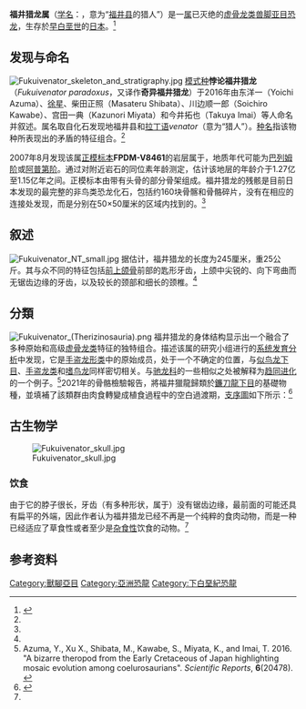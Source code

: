 {{Automatic taxobox 
| fossil_range = [[白垩纪|早白垩世]]，{{fossilrange|127|115}}
| image =Fukui Prefectural Dinosaur Museum 20210504 23.jpg
| image_caption = 2021年修正版的骨骼重建模型
| display_parents = 3
| taxon = Fukuivenator
| authority = Azuma ''et al.'', 2016
| type_species = '''悖论福井猎龙<br />''Fukuivenator paradoxus'''''
| type_species_authority = Azuma ''et al.'', 2016
}}
'''福井猎龙属'''（[[学名|学名]]：{{lang|la|''Fukuivenator''}}，意为“[[福井县|福井县]]的猎人”）是一[[属|属]]已灭绝的[[虚骨龙类|虚骨龙类]][[兽脚亚目|兽脚亚目]][[恐龙|恐龙]]，生存於[[白垩纪|早白垩世]]的[[日本|日本]]。<ref name="Nature - 23 February 2016 - A bizarre theropod from the Early Cretaceous of Japan highlighting mosaic evolution among coelurosaurians">{{cite news|url=http://www.nature.com/articles/srep20478|title=A bizarre theropod from the Early Cretaceous of Japan highlighting mosaic evolution among coelurosaurians|date=23 February 2016|work=[[Nature_(journal)|Nature]]|accessdate=8 June 2016|archive-date=2020-11-08|archive-url=https://web.archive.org/web/20201108092615/https://www.nature.com/articles/srep20478|dead-url=no}}</ref>

== 发现与命名 ==
[[File:Fukuivenator_skeleton_and_stratigraphy.jpg|thumb]] 
[[模式种|模式种]]'''悖论福井猎龙'''（''Fukuivenator paradoxus''，又译作'''奇异福井猎龙'''）于2016年由东洋一（Yoichi Azuma）、[[徐星_(古生物学家)|徐星]]、柴田正照（Masateru Shibata）、川边顺一郎（Soichiro Kawabe）、宫田一典（Kazunori Miyata）和今井拓也（Takuya Imai）等人命名并叙述。属名取自化石发现地福井县和[[拉丁语|拉丁语]]''venator''（意为“猎人”）。[[种名|种名]]指该物种所表现出的矛盾的特征组合。<ref name=Fukuivenator/>

2007年8月发现该属[[正模标本|正模标本]]'''FPDM-V8461'''的岩层属于{{link-en|北谷组|Kitadani Formation}}，地质年代可能为[[巴列姆阶|巴列姆阶]]或[[阿普第阶|阿普第阶]]。通过对附近岩石的同位素年龄测定，估计该地层的年龄介于1.27亿至1.15亿年之间。正模标本由带有头骨的部分骨架组成。福井猎龙的残骸是目前日本发现的最完整的非鸟类恐龙化石，包括约160块骨髂和骨骼碎片，没有在相应的连接处发现，而是分别在50×50厘米的区域内找到的。<ref name=Fukuivenator/>

== 叙述 ==
[[File:Fukuivenator_NT_small.jpg|thumb]] 
据估计，福井猎龙的长度为245厘米，重25公斤。其与众不同的特征包括[[前上颌骨|前上颌骨]]前部的匙形牙齿，上颌中尖锐的、向下弯曲而无锯齿边缘的牙齿，以及较长的颈部和细长的颈椎。<ref name=Fukuivenator/>

==分類==
[[File:Fukuivenator_(Therizinosauria).png|right]]
福井猎龙的身体结构显示出一个融合了多种原始和高级[[虚骨龙类|虚骨龙类]]特征的独特组合。描述该属的研究小组进行的[[系统发育分析|系统发育分析]]中发现，它是[[手盗龙形类|手盗龙形类]]中的原始成员，处于一个不确定的位置，与[[似鸟龙下目|似鸟龙下目]]、[[手盗龙类|手盗龙类]]和[[嗜鸟龙|嗜鸟龙]]同样密切相关。与[[驰龙科|驰龙科]]的一些相似之处被解释为[[趋同进化|趋同进化]]的一个例子。<ref name=Fukuivenator>Azuma, Y., Xu X., Shibata, M., Kawabe, S., Miyata, K., and Imai, T. 2016. "A bizarre theropod from the Early Cretaceous of Japan highlighting mosaic evolution among coelurosaurians". ''Scientific Reports'', '''6'''(20478). {{doi|10.1038/srep20478}}</ref>2021年的骨骼檢驗報告，將福井獵龍歸類於[[鐮刀龍下目|鐮刀龍下目]]的基礎物種，並填補了該類群由肉食轉變成植食過程中的空白過渡期，[[支序圖|支序圖]]如下所示：<ref name="FukuivenatorMonograph2022">{{cite journal | last1 = Hattori | first1 = S. | last2 = Kawabe | first2 = S. | last3 = Imai | first3 = T. | last4 = Shibata | first4 = M. | last5 = Miyata | first5 = K. | last6 = Xu | first6 = X. | last7 = Azuma | first7 = Y. | year = 2021 | title = OSTEOLOGY OF FUKUIVENATOR PARADOXUS: A BIZARRE MANIRAPTORAN THEROPOD FROM THE EARLY CRETACEOUS OF FUKUI, JAPAN | url = https://www.dinosaur.pref.fukui.jp/archive/memoir/memoir020-001.pdf | journal = Memoir of the Fukui Prefectural Dinosaur Museum | volume = 20 | pages = 1–82 }}</ref>

{{clade |style=font-size:85%; line-height:85%
|label1=[[虛骨龍類|虛骨龍類]] Coelurosauria
|1={{clade
 |1=[[雙百龍屬|雙百龍屬]] ''Bicentenaria''
 |2={{clade
  |1=[[左龍屬|左龍屬]] ''Zuolong''
  |2={{clade
   |1=[[暴龍超科|暴龍超科]] Tyrannosauroidea
   |2={{clade
    |1=[[吐谷魯龍屬|吐谷魯龍屬]] ''Tugulusaurus''
    |2={{clade
     |1=[[嗜鳥龍屬|嗜鳥龍屬]] ''Ornitholestes''
     |2={{clade
      |1=[[美頜龍科|美頜龍科]] Compsognathidae |label2=[[手盜龍形類|手盜龍形類]] Maniraptoriformes
      |2={{clade
       |1=[[似鳥龍類|似鳥龍類]] Ornithomimosauria
       |label2=[[手盜龍類|手盜龍類]] Maniraptora |2={{clade
        |1=[[阿瓦拉慈龍類|阿瓦拉慈龍類]] Alvarezsauria
        |2={{clade
         |label1=[[鐮刀龍類|鐮刀龍類]] Therizinosauria |1={{clade
          |1='''福井獵龍 ''Fukuivenator'''''
          |2={{clade
|1=[[鑄鐮龍屬|鑄鐮龍屬]] ''Falcarius''
|label2=[[鐮刀龍超科|鐮刀龍超科]] Therizinosauroidea |2={{clade
|1=[[北票龍屬|北票龍屬]] ''Beipiaosaurus''
|2={{clade
|1=[[阿拉善龍屬|阿拉善龍屬]] ''Alxasaurus''
|2={{clade
|1=[[二連龍屬|二連龍屬]] ''Erliansaurus''
|2=[[鐮刀龍科|鐮刀龍科]] Therizinosauridae}}}}}}}}}}
         |label2=[[廓羽盜龍類|廓羽盜龍類]] Pennaraptora |2={{clade
|1=[[偷蛋龍類|偷蛋龍類]] Oviraptorosauria
|label2=[[近鳥類|近鳥類]] Paraves |2={{clade
|1=[[恐爪龍類|恐爪龍類]] Deinonychosauria
|2=[[鳥翼類|鳥翼類]] Avialae}}}}}}}}}}}}}}}}}}}}}}}}

==古生物学==
[[File:Fukuivenator_skull.jpg|thumb]] 
===饮食===
由于它的脖子很长，牙齿（有多种形状，属于{{link-en|异型牙|heterodont}}）没有锯齿边缘，最前面的可能还具有扁平的外端，因此作者认为福井猎龙已经不再是一个纯粹的食肉动物，而是一种已经适应了草食性或者至少是[[杂食动物|杂食性]]饮食的动物。<ref name=Fukuivenator/>

== 参考资料 ==
{{wikispecies|Fukuivenator}}
{{commons category|Fukuivenator}}
{{reflist}}
{{手盜龍類|M.}}
{{Taxonbar|from=Q22927446}}
[[Category:獸腳亞目|Category:獸腳亞目]]
[[Category:亞洲恐龍|Category:亞洲恐龍]]
[[Category:下白堊紀恐龍|Category:下白堊紀恐龍]]